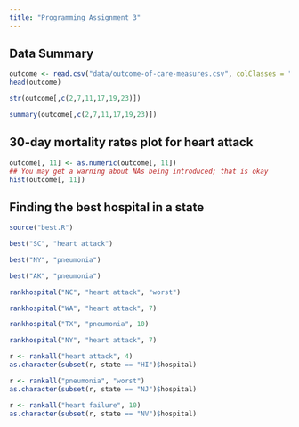 ```yaml
---
title: "Programming Assignment 3"
---
```


## Data Summary

```r
outcome <- read.csv("data/outcome-of-care-measures.csv", colClasses = "character")
head(outcome)
```


```r
str(outcome[,c(2,7,11,17,19,23)])
```

```r
summary(outcome[,c(2,7,11,17,19,23)])
```

## 30-day mortality rates plot for heart attack

```r
outcome[, 11] <- as.numeric(outcome[, 11])
## You may get a warning about NAs being introduced; that is okay
hist(outcome[, 11])
```


## Finding the best hospital in a state

```r
source("best.R")
```

```r
best("SC", "heart attack")
```

```r
best("NY", "pneumonia")
```

```r
best("AK", "pneumonia")
```

```r
rankhospital("NC", "heart attack", "worst")
```

```r
rankhospital("WA", "heart attack", 7)
```

```r
rankhospital("TX", "pneumonia", 10)
```

```r
rankhospital("NY", "heart attack", 7)
```

```r
r <- rankall("heart attack", 4)
as.character(subset(r, state == "HI")$hospital)
```

```r
r <- rankall("pneumonia", "worst")
as.character(subset(r, state == "NJ")$hospital)
```

```r
r <- rankall("heart failure", 10)
as.character(subset(r, state == "NV")$hospital)
```
